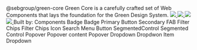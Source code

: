 

<Meta title="Green Design System" id="welcome"  />

<gds-theme>
    <gds-flex flex-direction="column" gap="4xl">
        <gds-card  border-radius="m" padding="0 l">
            <gds-flex 
                min-width="100%" 
                justify-content="center" 
                align-items="center" 
                flex-direction="column" 
                padding="0 l"
                gap="xl">
                <gds-icon-brand-green width="80" height="80"></gds-icon-brand-green>
                <gds-text tag="code" font-size="display-s">
                    <Version pack="@sebgroup/green-core" />
                </gds-text>
                <gds-text tag="code" font-size="display-s">@sebgroup/green-core</gds-text>
                <gds-text font-size="display-xs" text-align="center" text-wrap="balance">Green Core is a carefully crafted set of Web Components that lays the foundation for the Green Design System.</gds-text>
                <gds-flex gap="s"> 
                    <a target="_blank" href="https://github.com/seb-oss/green/blob/main/LICENSE">
                        <img src="https://img.shields.io/badge/license-Apache2.0-005FAC"/>
                    </a>
                    <a target="_blank" href="https://semver.org/">
                        <img src="https://img.shields.io/badge/semantic%20versioning-006D31"/>
                    </a>
                    <a target="_blank" href="https://nx.dev/">
                        <img src="https://img.shields.io/badge/maintained%20with-nx-006D31"/>
                    </a>
                    <a target="_blank" href="https://github.com/seb-oss/green/blob/main/CONTRIBUTING.md">
                        <img src="https://img.shields.io/badge/PRs-welcome-006D31"/>
                    </a>
                </gds-flex>
                <gds-flex gap="s">
                    <gds-text>Built by:</gds-text>
                    <gds-icon-brand-seb width="40" height="40"></gds-icon-brand-seb>
                </gds-flex>
            </gds-flex>
        </gds-card>
        <gds-divider opacity="0.2"></gds-divider>
        <gds-flex flex-direction="column" gap="s">
            <gds-text tag="h2">Components</gds-text>
            <gds-grid columns="3" gap="l">
                    <gds-card border="4xs/l2-border-primary" border-radius="s" overflow="hidden">
                        <gds-flex flex-direction="column">
                            <gds-flex align-items="center" justify-content="center" padding="l s" background="l2-background-primary/0.4" height="140px">
                                <gds-badge variant="notice">Badge</gds-badge>
                            </gds-flex>
                            <gds-divider padding="s" opacity="0.2"></gds-divider>
                            <Story path="../?path=/docs/docs-components-badge--docs" > 
                                <gds-flex padding="s">
                                    <gds-text tag="h5">Badge</gds-text>
                                </gds-flex>
                            </Story>
                        </gds-flex>
                    </gds-card>
                    <gds-card border="4xs/l2-border-primary" border-radius="s" overflow="hidden">
                        <gds-flex flex-direction="column">
                            <gds-flex align-items="center" justify-content="center" padding="l s" background="l2-background-primary/0.4" height="140px">
                                <gds-button><gds-icon-credit-card slot="lead"></gds-icon-credit-card>Primary</gds-button>
                            </gds-flex>
                            <gds-divider padding="s" opacity="0.2"></gds-divider>
                            <Story path="../?path=/docs/docs-components-badge--docs" > 
                                <gds-flex padding="s">
                                    <gds-text tag="h5">Button</gds-text>
                                </gds-flex>
                            </Story>
                        </gds-flex>
                    </gds-card>
                    <gds-card border="4xs/l2-border-primary" border-radius="s" overflow="hidden">
                        <gds-flex flex-direction="column">
                            <gds-flex align-items="center" justify-content="center" padding="l s" background="l2-background-primary/0.4" height="140px" position="relative">
                                <gds-fab variant="positive" inset="0" rank="secondary" position="relative">Secondary <gds-signal slot="trail"></gds-signal></gds-fab>
                            </gds-flex>
                            <gds-divider padding="s" opacity="0.2"></gds-divider>
                            <Story path="../?path=/docs/docs-components-badge--docs" > 
                                <gds-flex padding="s">
                                    <gds-text tag="h5">FAB</gds-text>
                                </gds-flex>
                            </Story>
                        </gds-flex>
                    </gds-card>
                    <gds-card border="4xs/l2-border-primary" border-radius="s" overflow="hidden">
                        <gds-flex flex-direction="column">
                            <gds-flex align-items="center" justify-content="center" padding="l s" background="l2-background-primary/0.4" height="140px" position="relative" gap="s">
                                <gds-filter-chips
                                    value="chips, filter"
                                    label="Pick news channel" 
                                >
                                    <gds-filter-chip value="filter">Filter</gds-filter-chip>
                                    <gds-filter-chip value="chips">Chips</gds-filter-chip> 
                                </gds-filter-chips>
                            </gds-flex>
                            <gds-divider padding="s" opacity="0.2"></gds-divider>
                            <Story path="../?path=/docs/docs-components-badge--docs" > 
                                <gds-flex padding="s">
                                    <gds-text tag="h5">Filter Chips</gds-text>
                                </gds-flex>
                            </Story>
                        </gds-flex>
                    </gds-card>
                    <gds-card border="4xs/l2-border-primary" border-radius="s" overflow="hidden">
                        <gds-flex flex-direction="column">
                            <gds-flex align-items="center" justify-content="center" padding="l s" background="l2-background-primary/0.4" height="140px" position="relative" gap="s">
                                <gds-icon-rocket width="42" height="42"></gds-icon-rocket>
                            </gds-flex>
                            <gds-divider padding="s" opacity="0.2"></gds-divider>
                            <Story path="../?path=/docs/docs-components-badge--docs" > 
                                <gds-flex padding="s">
                                    <gds-text tag="h5">Icon</gds-text>
                                </gds-flex>
                            </Story>
                        </gds-flex>
                    </gds-card>
                    <gds-card border="4xs/l2-border-primary" border-radius="s" overflow="hidden">
                        <gds-flex flex-direction="column">
                            <gds-flex align-items="center" justify-content="center" padding="l s" background="l2-background-primary/0.4" height="140px"  gap="s">
                                <gds-menu-button><gds-icon-magnifying-glass slot="lead"></gds-icon-magnifying-glass>Search</gds-menu-button>
                            </gds-flex>
                            <gds-divider padding="s" opacity="0.2"></gds-divider>
                            <Story path="../?path=/docs/docs-components-badge--docs" > 
                                <gds-flex padding="s">
                                    <gds-text tag="h5">Menu Button</gds-text>
                                </gds-flex>
                            </Story>
                        </gds-flex>
                    </gds-card>
                    <gds-card border="4xs/l2-border-primary" border-radius="s" overflow="hidden">
                        <gds-flex flex-direction="column">
                            <gds-flex align-items="center" justify-content="center" padding="l s" background="l2-background-primary/0.4" height="140px" position="relative" gap="s">
                            <gds-flex max-width="180px">
                            <gds-segmented-control size="small" value="1"><gds-segment value="1">Segmented</gds-segment><gds-segment value="2">Control</gds-segment></gds-segmented-control>
                            </gds-flex>
                            </gds-flex>
                            <gds-divider padding="s" opacity="0.2"></gds-divider>
                            <Story path="../?path=/docs/docs-components-badge--docs" > 
                                <gds-flex padding="s">
                                    <gds-text tag="h5">Segmented Control</gds-text>
                                </gds-flex>
                            </Story>
                        </gds-flex>
                    </gds-card>
                    <gds-card border="4xs/l2-border-primary" border-radius="s" overflow="hidden">
                        <gds-flex flex-direction="column">
                            <gds-flex align-items="center" justify-content="center" padding="l s" background="l2-background-primary/0.4" height="140px" gap="s">
                                <gds-popover><gds-button rank="secondary" slot="trigger">Popover <gds-icon-chevron-bottom slot="trail"></gds-icon-chevron-bottom></gds-button><gds-flex padding="xl"><gds-text >Popover content</gds-text></gds-flex></gds-popover>
                            </gds-flex>
                            <gds-divider padding="s" opacity="0.2"></gds-divider>
                            <Story path="../?path=/docs/docs-components-badge--docs" > 
                                <gds-flex padding="s">
                                    <gds-text tag="h5">Popover</gds-text>
                                </gds-flex>
                            </Story>
                        </gds-flex>
                    </gds-card>
                    <gds-card border="4xs/l2-border-primary" border-radius="s" overflow="hidden">
                        <gds-flex flex-direction="column">
                            <gds-flex align-items="center" justify-content="center" padding="l s" background="l2-background-primary/0.4" height="140px" position="relative" gap="s">
                                <gds-dropdown >
                                    <gds-option value="1">Dropdown</gds-option> 
                                    <gds-option value="2">Dropdwon Item</gds-option>
                                </gds-dropdown>
                            </gds-flex>
                            <gds-divider padding="s" opacity="0.2"></gds-divider>
                            <Story path="../?path=/docs/docs-components-badge--docs" > 
                                <gds-flex padding="s">
                                    <gds-text tag="h5">Dropdown</gds-text>
                                </gds-flex>
                            </Story>
                        </gds-flex>
                    </gds-card>
            </gds-grid>
        </gds-flex>
    </gds-flex>
</gds-theme>